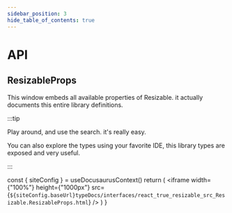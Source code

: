 ```yaml
---
sidebar_position: 3
hide_table_of_contents: true
---
```

# API

## ResizableProps

This window embeds all available properties of Resizable. it actually documents this entire library definitions.

:::tip

Play around, and use the search. it's really easy.

You can also explore the types using your favorite IDE, this library types are exposed and very useful.

:::


  const { siteConfig } = useDocusaurusContext()
  return (
    <iframe
      width={"100%"}
      height={"1000px"}
      src={`${siteConfig.baseUrl}typeDocs/interfaces/react_true_resizable_src_Resizable.ResizableProps.html`} />
  )
}

<ApiFrame/>

